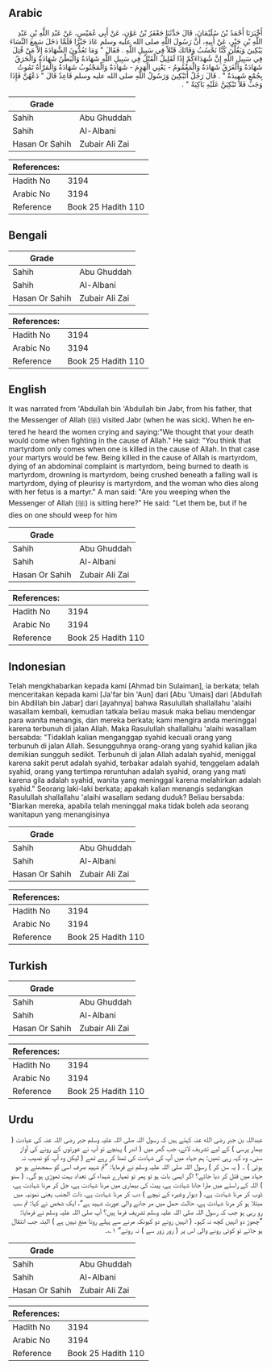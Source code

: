 ## Arabic


<div dir="rtl" lang="ar" style={{fontSize:'larger',backgroundColor:'#f8f9fa',padding:20}}>
أَخْبَرَنَا أَحْمَدُ بْنُ سُلَيْمَانَ، قَالَ حَدَّثَنَا جَعْفَرُ بْنُ عَوْنٍ، عَنْ أَبِي عُمَيْسٍ، عَنْ عَبْدِ اللَّهِ بْنِ عَبْدِ اللَّهِ بْنِ جَبْرٍ، عَنْ أَبِيهِ، أَنَّ رَسُولَ اللَّهِ صلى الله عليه وسلم عَادَ جَبْرًا فَلَمَّا دَخَلَ سَمِعَ النِّسَاءَ يَبْكِينَ وَيَقُلْنَ كُنَّا نَحْسُبُ وَفَاتَكَ قَتْلاً فِي سَبِيلِ اللَّهِ ‏.‏ فَقَالَ ‏"‏ وَمَا تَعُدُّونَ الشَّهَادَةَ إِلاَّ مَنْ قُتِلَ فِي سَبِيلِ اللَّهِ إِنَّ شُهَدَاءَكُمْ إِذًا لَقَلِيلٌ الْقَتْلُ فِي سَبِيلِ اللَّهِ شَهَادَةٌ وَالْبَطْنُ شَهَادَةٌ وَالْحَرَقُ شَهَادَةٌ وَالْغَرَقُ شَهَادَةٌ وَالْمَغْمُومُ - يَعْنِي الْهَدِمَ - شَهَادَةٌ وَالْمَجْنُوبُ شَهَادَةٌ وَالْمَرْأَةُ تَمُوتُ بِجُمْعٍ شَهِيدَةٌ ‏"‏ ‏.‏ قَالَ رَجُلٌ أَتَبْكِينَ وَرَسُولُ اللَّهِ صلى الله عليه وسلم قَاعِدٌ قَالَ ‏"‏ دَعْهُنَّ فَإِذَا وَجَبَ فَلاَ تَبْكِيَنَّ عَلَيْهِ بَاكِيَةٌ ‏"‏ ‏.‏
</div>
<div style={{backgroundColor:'#f8f9fa',padding:20, marginBottom: 10}}><table> <thead> <tr> <th>Grade</th> <th></th> </tr> </thead> <tbody> <tr><td>Sahih</td><td>Abu Ghuddah</td></tr><tr><td>Sahih</td><td>Al-Albani</td></tr><tr><td>Hasan Or Sahih</td><td>Zubair Ali Zai</td></tr></tbody></table><table> <thead> <tr> <th>References:</th> <th></th> </tr> </thead> <tbody><tr><td>Hadith No</td><td>3194</td></tr><tr><td>Arabic No</td><td>3194</td></tr><tr><td>Reference</td><td>Book 25 Hadith 110</td></tr></tbody></table></div>

## Bengali


<div dir="ltr" lang="bn" style={{fontSize:'larger',backgroundColor:'#f8f9fa',padding:20}}>

</div>
<div style={{backgroundColor:'#f8f9fa',padding:20, marginBottom: 10}}><table> <thead> <tr> <th>Grade</th> <th></th> </tr> </thead> <tbody> <tr><td>Sahih</td><td>Abu Ghuddah</td></tr><tr><td>Sahih</td><td>Al-Albani</td></tr><tr><td>Hasan Or Sahih</td><td>Zubair Ali Zai</td></tr></tbody></table><table> <thead> <tr> <th>References:</th> <th></th> </tr> </thead> <tbody><tr><td>Hadith No</td><td>3194</td></tr><tr><td>Arabic No</td><td>3194</td></tr><tr><td>Reference</td><td>Book 25 Hadith 110</td></tr></tbody></table></div>

## English


<div dir="ltr" lang="en" style={{fontSize:'larger',backgroundColor:'#f8f9fa',padding:20}}>
It was narrated from 'Abdullah bin 'Abdullah bin Jabr, from his father, that the Messenger of Allah (ﷺ) visited Jabr (when he was sick). When he entered he heard the women crying and saying:"We thought that your death would come when fighting in the cause of Allah." He said: "You think that martyrdom only comes when one is killed in the cause of Allah. In that case your martyrs would be few. Being killed in the cause of Allah is martyrdom, dying of an abdominal complaint is martyrdom, being burned to death is martyrdom, drowning is martyrdom, being crushed beneath a falling wall is martyrdom, dying of pleurisy is martyrdom, and the woman who dies along with her fetus is a martyr." A man said: "Are you weeping when the Messenger of Allah (ﷺ) is sitting here?" He said: "Let them be, but if he dies on one should weep for him
</div>
<div style={{backgroundColor:'#f8f9fa',padding:20, marginBottom: 10}}><table> <thead> <tr> <th>Grade</th> <th></th> </tr> </thead> <tbody> <tr><td>Sahih</td><td>Abu Ghuddah</td></tr><tr><td>Sahih</td><td>Al-Albani</td></tr><tr><td>Hasan Or Sahih</td><td>Zubair Ali Zai</td></tr></tbody></table><table> <thead> <tr> <th>References:</th> <th></th> </tr> </thead> <tbody><tr><td>Hadith No</td><td>3194</td></tr><tr><td>Arabic No</td><td>3194</td></tr><tr><td>Reference</td><td>Book 25 Hadith 110</td></tr></tbody></table></div>

## Indonesian


<div dir="ltr" lang="id" style={{fontSize:'larger',backgroundColor:'#f8f9fa',padding:20}}>
Telah mengkhabarkan kepada kami [Ahmad bin Sulaiman], ia berkata; telah menceritakan kepada kami [Ja'far bin 'Aun] dari [Abu 'Umais] dari [Abdullah bin Abdillah bin Jabar] dari [ayahnya] bahwa Rasulullah shallallahu 'alaihi wasallam kembali, kemudian tatkala beliau masuk maka beliau mendengar para wanita menangis, dan mereka berkata; kami mengira anda meninggal karena terbunuh di jalan Allah. Maka Rasulullah shallallahu 'alaihi wasallam bersabda: "Tidaklah kalian menganggap syahid kecuali orang yang terbunuh di jalan Allah. Sesungguhnya orang-orang yang syahid kalian jika demikian sungguh sedikit. Terbunuh di jalan Allah adalah syahid, meniggal karena sakit perut adalah syahid, terbakar adalah syahid, tenggelam adalah syahid, orang yang tertimpa reruntuhan adalah syahid, orang yang mati karena gila adalah syahid, wanita yang meninggal karena melahirkan adalah syahid." Seorang laki-laki berkata; apakah kalian menangis sedangkan Rasulullah shallallahu 'alaihi wasallam sedang duduk? Beliau bersabda: "Biarkan mereka, apabila telah meninggal maka tidak boleh ada seorang wanitapun yang menangisinya
</div>
<div style={{backgroundColor:'#f8f9fa',padding:20, marginBottom: 10}}><table> <thead> <tr> <th>Grade</th> <th></th> </tr> </thead> <tbody> <tr><td>Sahih</td><td>Abu Ghuddah</td></tr><tr><td>Sahih</td><td>Al-Albani</td></tr><tr><td>Hasan Or Sahih</td><td>Zubair Ali Zai</td></tr></tbody></table><table> <thead> <tr> <th>References:</th> <th></th> </tr> </thead> <tbody><tr><td>Hadith No</td><td>3194</td></tr><tr><td>Arabic No</td><td>3194</td></tr><tr><td>Reference</td><td>Book 25 Hadith 110</td></tr></tbody></table></div>

## Turkish


<div dir="ltr" lang="tr" style={{fontSize:'larger',backgroundColor:'#f8f9fa',padding:20}}>

</div>
<div style={{backgroundColor:'#f8f9fa',padding:20, marginBottom: 10}}><table> <thead> <tr> <th>Grade</th> <th></th> </tr> </thead> <tbody> <tr><td>Sahih</td><td>Abu Ghuddah</td></tr><tr><td>Sahih</td><td>Al-Albani</td></tr><tr><td>Hasan Or Sahih</td><td>Zubair Ali Zai</td></tr></tbody></table><table> <thead> <tr> <th>References:</th> <th></th> </tr> </thead> <tbody><tr><td>Hadith No</td><td>3194</td></tr><tr><td>Arabic No</td><td>3194</td></tr><tr><td>Reference</td><td>Book 25 Hadith 110</td></tr></tbody></table></div>

## Urdu


<div dir="rtl" lang="ur" style={{fontSize:'larger',backgroundColor:'#f8f9fa',padding:20}}>
عبداللہ بن جبر رضی الله عنہ کہتے ہیں کہ رسول اللہ صلی اللہ علیہ وسلم جبر رضی اللہ عنہ کی عیادت ( بیمار پرسی ) کے لیے تشریف لائے، جب گھر میں ( اندر ) پہنچے تو آپ نے عورتوں کے رونے کی آواز سنی۔ وہ کہہ رہی تھیں: ہم جہاد میں آپ کی شہادت کی تمنا کر رہے تھے ( لیکن وہ آپ کو نصیب نہ ہوئی ) ۔ ( یہ سن کر ) رسول اللہ صلی اللہ علیہ وسلم نے فرمایا: ”تم شہید صرف اسی کو سمجھتے ہو جو جہاد میں قتل کر دیا جائے؟ اگر ایسی بات ہو تو پھر تو تمہارے شہداء کی تعداد بہت تھوڑی ہو گی۔ ( سنو ) اللہ کے راستے میں مارا جانا شہادت ہے، پیٹ کی بیماری میں مرنا شہادت ہے، جل کر مرنا شہادت ہے، ڈوب کر مرنا شہادت ہے، ( دیوار وغیرہ کے نیچے ) دب کر مرنا شہادت ہے، ذات الجنب یعنی نمونیہ میں مبتلا ہو کر مرنا شہادت ہے، حالت حمل میں مر جانے والی عورت شہید ہے“، ایک شخص نے کہا: تم سب رو رہی ہو جب کہ رسول اللہ صلی اللہ علیہ وسلم تشریف فرما ہیں؟ آپ صلی اللہ علیہ وسلم نے فرمایا: ”چھوڑ دو انہیں کچھ نہ کہو۔ ( انہیں رونے دو کیونکہ مرنے سے پہلے رونا منع نہیں ہے ) البتہ جب انتقال ہو جائے تو کوئی رونے والی اس پر ( زور زور سے ) نہ روئے“ ۱؎۔
</div>
<div style={{backgroundColor:'#f8f9fa',padding:20, marginBottom: 10}}><table> <thead> <tr> <th>Grade</th> <th></th> </tr> </thead> <tbody> <tr><td>Sahih</td><td>Abu Ghuddah</td></tr><tr><td>Sahih</td><td>Al-Albani</td></tr><tr><td>Hasan Or Sahih</td><td>Zubair Ali Zai</td></tr></tbody></table><table> <thead> <tr> <th>References:</th> <th></th> </tr> </thead> <tbody><tr><td>Hadith No</td><td>3194</td></tr><tr><td>Arabic No</td><td>3194</td></tr><tr><td>Reference</td><td>Book 25 Hadith 110</td></tr></tbody></table></div>